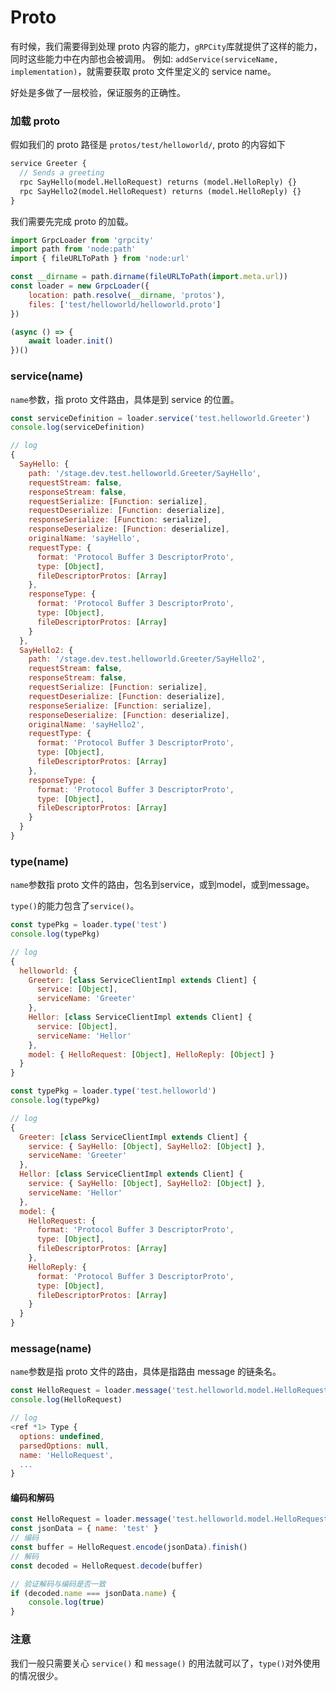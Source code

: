 # Proto

有时候，我们需要得到处理 proto 内容的能力，`gRPCity`库就提供了这样的能力，同时这些能力中在内部也会被调用。
例如: `addService(serviceName, implementation)`，就需要获取 proto 文件里定义的 service name。

好处是多做了一层校验，保证服务的正确性。

### 加载 proto

假如我们的 proto 路径是 `protos/test/helloworld/`, proto 的内容如下

```proto filename="protos/test/helloworld/helloworld.proto"
service Greeter {
  // Sends a greeting
  rpc SayHello(model.HelloRequest) returns (model.HelloReply) {}
  rpc SayHello2(model.HelloRequest) returns (model.HelloReply) {}
}
```

我们需要先完成 proto 的加载。

```js
import GrpcLoader from 'grpcity'
import path from 'node:path'
import { fileURLToPath } from 'node:url'

const __dirname = path.dirname(fileURLToPath(import.meta.url))
const loader = new GrpcLoader({
    location: path.resolve(__dirname, 'protos'),
    files: ['test/helloworld/helloworld.proto']
})

(async () => {
    await loader.init()
})()
```

### service(name)

`name`参数，指 proto 文件路由，具体是到 service 的位置。

```js
const serviceDefinition = loader.service('test.helloworld.Greeter')
console.log(serviceDefinition)

// log
{
  SayHello: {
    path: '/stage.dev.test.helloworld.Greeter/SayHello',
    requestStream: false,
    responseStream: false,
    requestSerialize: [Function: serialize],
    requestDeserialize: [Function: deserialize],
    responseSerialize: [Function: serialize],
    responseDeserialize: [Function: deserialize],
    originalName: 'sayHello',
    requestType: {
      format: 'Protocol Buffer 3 DescriptorProto',
      type: [Object],
      fileDescriptorProtos: [Array]
    },
    responseType: {
      format: 'Protocol Buffer 3 DescriptorProto',
      type: [Object],
      fileDescriptorProtos: [Array]
    }
  },
  SayHello2: {
    path: '/stage.dev.test.helloworld.Greeter/SayHello2',
    requestStream: false,
    responseStream: false,
    requestSerialize: [Function: serialize],
    requestDeserialize: [Function: deserialize],
    responseSerialize: [Function: serialize],
    responseDeserialize: [Function: deserialize],
    originalName: 'sayHello2',
    requestType: {
      format: 'Protocol Buffer 3 DescriptorProto',
      type: [Object],
      fileDescriptorProtos: [Array]
    },
    responseType: {
      format: 'Protocol Buffer 3 DescriptorProto',
      type: [Object],
      fileDescriptorProtos: [Array]
    }
  }
}
```

### type(name)

`name`参数指 proto 文件的路由，包名到service，或到model，或到message。

`type()`的能力包含了`service()`。

```js
const typePkg = loader.type('test')
console.log(typePkg)

// log
{
  helloworld: {
    Greeter: [class ServiceClientImpl extends Client] {
      service: [Object],
      serviceName: 'Greeter'
    },
    Hellor: [class ServiceClientImpl extends Client] {
      service: [Object],
      serviceName: 'Hellor'
    },
    model: { HelloRequest: [Object], HelloReply: [Object] }
  }
}
```

```js
const typePkg = loader.type('test.helloworld')
console.log(typePkg)

// log
{
  Greeter: [class ServiceClientImpl extends Client] {
    service: { SayHello: [Object], SayHello2: [Object] },
    serviceName: 'Greeter'
  },
  Hellor: [class ServiceClientImpl extends Client] {
    service: { SayHello: [Object], SayHello2: [Object] },
    serviceName: 'Hellor'
  },
  model: {
    HelloRequest: {
      format: 'Protocol Buffer 3 DescriptorProto',
      type: [Object],
      fileDescriptorProtos: [Array]
    },
    HelloReply: {
      format: 'Protocol Buffer 3 DescriptorProto',
      type: [Object],
      fileDescriptorProtos: [Array]
    }
  }
}
```

### message(name)

`name`参数是指 proto 文件的路由，具体是指路由 message 的链条名。

```js
const HelloRequest = loader.message('test.helloworld.model.HelloRequest')
console.log(HelloRequest)

// log
<ref *1> Type {
  options: undefined,
  parsedOptions: null,
  name: 'HelloRequest',
  ...
}
```

#### 编码和解码

```js
const HelloRequest = loader.message('test.helloworld.model.HelloRequest')
const jsonData = { name: 'test' }
// 编码
const buffer = HelloRequest.encode(jsonData).finish()
// 解码
const decoded = HelloRequest.decode(buffer)

// 验证解码与编码是否一致
if (decoded.name === jsonData.name) {
    console.log(true)
}
```

### 注意

我们一般只需要关心 `service()` 和 `message()` 的用法就可以了，`type()`对外使用的情况很少。
